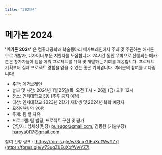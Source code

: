 ```yaml
---
title: "2024년"
---
```


# 메가톤 2024
<b>'메가톤 2024'</b> 은 컴퓨터공학과 학술동아리 메가브레인에서 주최 및 주관하는 해커톤으로 개발자, 디자이너 부문 지원자를 모집합니다.
24시간 동안 무박으로 진행되는 메카톤은 참가자들이 팀을 이뤄 프로젝트를 기획 및 개발하는 기회를 제공합니다.
프로젝트 기획부터 실제 프로젝트 경험을 얻을 수 있는 좋은 기회입니다.
여러분의 참여를 기다립니다!

- 주관: 메가브레인
- 날짜 및 시간: 2024년 1월 25일(목) 오전 11시 ~ 26일 (금) 오후 12시
- 장소: 인제대학교 E동 (추후 공지 예정)
- 대상: 인제대학교 2023년 2학기 재학생 및 2024년 복학 예정자
- 모집인원: 약 30명
- 주제: 팀 별 자유
- 프로그램: 팀 빌딩, 프로젝트 구현 및 평가
- 담당자 : 임채성(팀장) puleugo@gmail.com, 김동현 (기술부장) haroya0117@gmail.com

참여 신청 링크 : [https://forms.gle/w73uqZUEuXofWwYZ7](https://forms.gle/w73uqZUEuXofWwYZ7)

